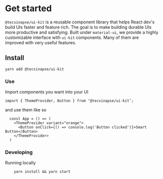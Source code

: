 
<Meta title="A Introduction|Get started" />

# Get started

`@tecsinapse/ui-kit` is a reusable component library that helps React dev's build UIs faster and feature rich. The goal is to make building durable UIs more productive and satisfying.
Built under `material-ui`, we provide a highly customizable interface with `ui-kit` components. Many of them are improved with very useful features.

## Install

`yarn add @tecsinapse/ui-kit`

### **Use**

Import components you want into your UI

`import { ThemeProvider, Button } from ‘@tecsinapse/ui-kit’;`

and use them like so

```
  const App = () => (
    <ThemeProvider variant="orange">
      <Button onClick={() => console.log('Button clicked')}>Smart Button</Button>
    </ThemeProvider>
  )
```

### Developing

Running locally
```
    yarn install && yarn start
```
